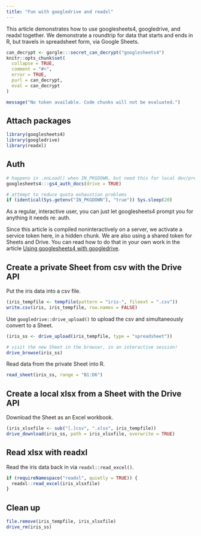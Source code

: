 ```yaml
---
title: "Fun with googledrive and readxl"
---
```


This article demonstrates how to use googlesheets4, googledrive, and readxl together. We demonstrate a roundtrip for data that starts and ends in R, but travels in spreadsheet form, via Google Sheets.

```r
can_decrypt <- gargle:::secret_can_decrypt("googlesheets4")
knitr::opts_chunk$set(
  collapse = TRUE,
  comment = "#>",
  error = TRUE,
  purl = can_decrypt,
  eval = can_decrypt
)
```

```r
message("No token available. Code chunks will not be evaluated.")
```

## Attach packages

```r
library(googlesheets4)
library(googledrive)
library(readxl)
```

## Auth

```r
# happens in .onLoad() when IN_PKGDOWN, but need this for local dev/preview
googlesheets4:::gs4_auth_docs(drive = TRUE) 

# attempt to reduce quota exhaustion problems
if (identical(Sys.getenv("IN_PKGDOWN"), "true")) Sys.sleep(20)
```

As a regular, interactive user, you can just let googlesheets4 prompt you for anything it needs re: auth.

Since this article is compiled noninteractively on a server, we activate a service token here, in a hidden chunk. We are also using a shared token for Sheets and Drive. You can read how to do that in your own work in the article [Using googlesheets4 with googledrive](https://googlesheets4.tidyverse.org/articles/articles/drive-and-sheets.html).

## Create a private Sheet from csv with the Drive API

Put the iris data into a csv file.

```r
(iris_tempfile <- tempfile(pattern = "iris-", fileext = ".csv"))
write.csv(iris, iris_tempfile, row.names = FALSE)
```

Use `googledrive::drive_upload()` to upload the csv and simultaneously convert to a Sheet.

```r
(iris_ss <- drive_upload(iris_tempfile, type = "spreadsheet"))

# visit the new Sheet in the browser, in an interactive session!
drive_browse(iris_ss)
```

Read data from the private Sheet into R.
```r
read_sheet(iris_ss, range = "B1:D6")
```

## Create a local xlsx from a Sheet with the Drive API

Download the Sheet as an Excel workbook.

```r
(iris_xlsxfile <- sub("[.]csv", ".xlsx", iris_tempfile))
drive_download(iris_ss, path = iris_xlsxfile, overwrite = TRUE)
```

## Read xlsx with readxl

Read the iris data back in via `readxl::read_excel()`.

```r
if (requireNamespace("readxl", quietly = TRUE)) {
  readxl::read_excel(iris_xlsxfile)  
}
```

## Clean up

```r
file.remove(iris_tempfile, iris_xlsxfile)
drive_rm(iris_ss)
```
